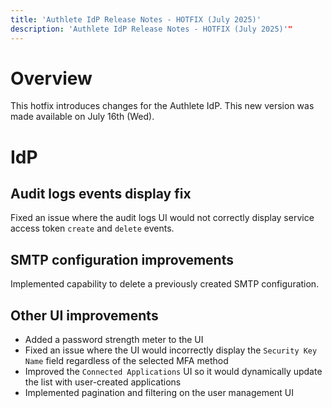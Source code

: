 ```yaml
---
title: 'Authlete IdP Release Notes - HOTFIX (July 2025)'
description: 'Authlete IdP Release Notes - HOTFIX (July 2025)'"
---
```


# Overview

This hotfix introduces changes for the Authlete IdP.
This new version was made available on July 16th (Wed).

# IdP

## Audit logs events display fix

Fixed an issue where the audit logs UI would not correctly display service access token `create` and `delete` events.

## SMTP configuration improvements

Implemented capability to delete a previously created SMTP configuration.

## Other UI improvements

- Added a password strength meter to the UI
- Fixed an issue where the UI would incorrectly display the `Security Key Name` field regardless of the selected MFA method
- Improved the `Connected Applications` UI so it would dynamically update the list with user-created applications
- Implemented pagination and filtering on the user management UI
